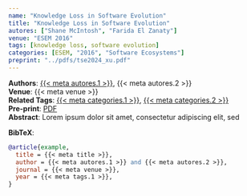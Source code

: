 ```yaml
---
name: "Knowledge Loss in Software Evolution"
title: "Knowledge Loss in Software Evolution"
autores: ["Shane McIntosh", "Farida El Zanaty"]
venue: "ESEM 2016"
tags: [knowledge loss, software evolution]
categories: [ESEM, "2016", "Software Ecosystems"]
preprint: "../pdfs/tse2024_xu.pdf"
---
```

**Authors**: [{{< meta autores.1 >}}](../members/current/shanemcintosh.qmd), {{< meta autores.2 >}}  
**Venue**: {{< meta venue >}}   
**Related Tags**: [{{< meta categories.1 >}}](../publications.qmd#category=knowledge+loss), [{{< meta categories.2 >}}](../publications.qmd#category=software+evolution)  
**Pre-print**: [PDF]({{< meta preprint >}})  
**Abstract**: Lorem ipsum dolor sit amet, consectetur adipiscing elit, sed
 

**BibTeX**:
```bibtex
@article{example,
  title = {{< meta title >}},
  author = {{< meta autores.1 >}} and {{< meta autores.2 >}},
  journal = {{< meta venue >}},
  year = {{< meta tags.1 >}},
}
```